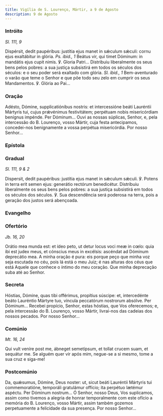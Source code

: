 ```yaml
---
title: Vigília de S. Lourenço, Mártir, a 9 de Agosto
description: 9 de Agosto
---
```


### Intróito

<em>Sl. 111, 9</em>

<div class="side-by-side not-content">
  <span>
    Dispérsit, dedit paupéribus: justítia ejus manet in sǽculum sǽculi: cornu
    ejus exaltábitur in glória. <em>Ps. ibid., 1</em> Beátus vir, qui timet
    Dóminum: in mandátis ejus cupit nimis. ℣. Gloria Patri...
  </span>
  <span>
    Distribuiu liberalmente os seus bens pelos pobres: a sua justiça subsistirá
    em todos os séculos dos séculos: e o seu poder será exaltado com glória.
    <em>Sl. ibid., 1</em> Bem-aventurado o varão que teme o Senhor e que põe todo
    seu zelo em cumprir os seus Mandamentos. ℣. Glória ao Pai...
  </span>
</div>

### Oração

<div class="side-by-side not-content">
  <span>
    Adésto, Dómine, supplicatiónibus nostris: et intercessióne beáti Lauréntii
    Mártyris tui, cujus prǽvénimus festivitátem; perpétuam nobis misericórdiam
    benígnus impénde. Per Dóminum...
  </span>
  <span>
    Ouvi as nossas súplicas, Senhor, e, pela intercessão do B. Lourenço, vosso
    Mártir, cuja festa antecipamos, concedei-nos benignamente a vossa perpétua
    misericórdia. Por nosso Senhor...
  </span>
</div>

### Epístola


<LinkCard
  href="/missal/comum/17virgensmartires1#epístola"
  title="Virgens Mártires - Missa Loquébar"
/>

### Gradual

<em>Sl. 111, 9 & 2</em>

<div class="side-by-side not-content">
  <span>
    Dispersit, dedit paupéribus: justítia ejus manet in sǽculum sǽculi. ℣.
    Potens in terra erit semen ejus: generátio rectórum benedicétur.
  </span>
  <span>
    Distribuiu liberalmente os seus bens pelos pobres: a sua justiça subsistirá
    em todos os séculos dos séculos. ℣. Sua descendência será poderosa na terra,
    pois a geração dos justos será abençoada.
  </span>
</div>

### Evangelho

<LinkCard
  href="/missal/comum/3martirpontifice#evangelho"
  title="Mártir Pontífice - Missa Sacerdótes Dei"
/>

### Ofertório

<em>Jb. 16, 20</em>

<div class="side-by-side not-content">
  <span>
    Orátio mea munda est: et ídeo peto, ut detur locus voci meæ in cœlo: quia
    ibi est judex meus, et cónscius meus in excélsis: ascéndat ad Dóminum
    deprecátio mea.
  </span>
  <span>
    A minha oração é pura: eis porque peço que minha voz seja escutada no céu,
    pois lá está o meu Juiz; é nas alturas dos céus que está Aquele que conhece
    o íntimo do meu coração. Que minha deprecação suba até ao Senhor.
  </span>
</div>

### Secreta

<div class="side-by-side not-content">
  <span>
    Hóstias, Dómine, quas tibi offérimus, propítius súscipe: et, intercedénte
    beáto Lauréntio Mártyre tuo, víncula peccatórum nostrorum absólve. Per
    Dóminum...
  </span>
  <span>
    Recebei propício, Senhor, estas hóstias, que Vos oferecemos; e, pela
    intercessão do B. Lourenço, vosso Mártir, livrai-nos das cadeias dos nossos
    pecados. Por nosso Senhor...
  </span>
</div>

### Comúnio

<em>Mt. 16, 24</em>

<div class="side-by-side not-content">
  <span>
    Qui vult veníre post me, ábneget semetípsum, et tollat crucem suam, et
    sequátur me.
  </span>
  <span>
    Se alguém quer vir após mim, negue-se a si mesmo, tome a sua cruz e siga-me!
  </span>
</div>

### Postcomúnio

<div class="side-by-side not-content">
  <span>
    Da, quǽsumus, Dómine, Deus noster: ut, sicut beáti Lauréntii Mártyris tui
    commemoratióne, temporáli gratulámur offício; ita perpétuo lætémur aspéctu.
    Per Dóminum nostrum...
  </span>
  <span>
    Ó Senhor, nosso Deus, Vos suplicamos, assim como tivemos a alegria de honrar
    temporalmente com este ofício a memória do B. Lourenço, vosso Mártir, assim
    também gozemos perpetuamente a felicidade da sua presença. Por nosso
    Senhor...
  </span>
</div>

